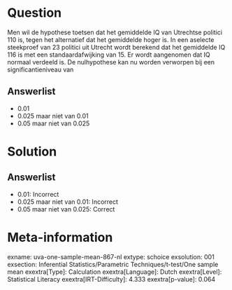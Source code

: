 Question
========

Men wil de hypothese toetsen dat het gemiddelde IQ van Utrechtse
politici 110 is, tegen het alternatief dat het gemiddelde hoger is. In
een aselecte steekproef van 23 politici uit Utrecht wordt berekend dat
het gemiddelde IQ 116 is met een standaardafwijking van 15. Er wordt
aangenomen dat IQ normaal verdeeld is. De nulhypothese kan nu worden
verworpen bij een significantieniveau van

Answerlist
----------

* 0.01
* 0.025 maar niet van 0.01
* 0.05 maar niet van 0.025

Solution
========

Answerlist
----------

* 0.01: Incorrect
* 0.025 maar niet van 0.01: Incorrect
* 0.05 maar niet van 0.025: Correct

Meta-information
================
exname: uva-one-sample-mean-867-nl
extype: schoice
exsolution: 001
exsection: Inferential Statistics/Parametric Techniques/t-test/One sample mean
exextra[Type]: Calculation
exextra[Language]: Dutch
exextra[Level]: Statistical Literacy
exextra[IRT-Difficulty]: 4.333
exextra[p-value]: 0.064
